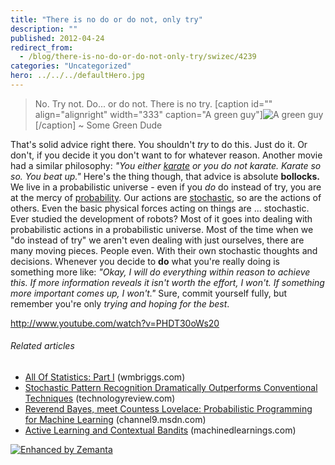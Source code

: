 ```yaml
---
title: "There is no do or do not, only try"
description: ""
published: 2012-04-24
redirect_from:
  - /blog/there-is-no-do-or-do-not-only-try/swizec/4239
categories: "Uncategorized"
hero: ../../../defaultHero.jpg
---
```


> No. Try not. Do... or do not. There is no try. \[caption id="" align="alignright" width="333" caption="A green guy"]![A green guy](http://images.wikia.com/starwars/images/e/e0/Yoda_SWSB.jpg "A green guy")\[/caption] ~ Some Green Dude

That's solid advice right there. You shouldn't _try_ to do this. Just do it. Or don't, if you decide it you don't want to for whatever reason. Another movie had a similar philosophy: _"You either [karate](http://en.wikipedia.org/wiki/Karate "Karate") or you do not karate. Karate so so. You beat up."_ Here's the thing though, that advice is absolute **bollocks.** We live in a probabilistic universe - even if you _do_ do instead of try, you are at the mercy of [probability](http://en.wikipedia.org/wiki/Probability "Probability"). Our actions are [stochastic](http://en.wikipedia.org/wiki/Stochastic "Stochastic"), so are the actions of others. Even the basic physical forces acting on things are ... stochastic. Ever studied the development of robots? Most of it goes into dealing with probabilistic actions in a probabilistic universe. Most of the time when we "do instead of try" we aren't even dealing with just ourselves, there are many moving pieces. People even. With their own stochastic thoughts and decisions. Whenever you decide to **do** what you're really doing is something more like: _"Okay, I will do everything within reason to achieve this. If more information reveals it isn't worth the effort, I won't. If something more important comes up, I won't."_ Sure, commit yourself fully, but remember you're only _trying and hoping for the best_.

http://www.youtube.com/watch?v=PHDT30oWs20

###### Related articles

- [All Of Statistics: Part I](http://wmbriggs.com/blog/?p=5117) (wmbriggs.com)
- [Stochastic Pattern Recognition Dramatically Outperforms Conventional Techniques](http://www.technologyreview.com/blog/arxiv/27598/) (technologyreview.com)
- [Reverend Bayes, meet Countess Lovelace: Probabilistic Programming for Machine Learning](http://channel9.msdn.com/Events/Lang-NEXT/Lang-NEXT-2012/Reverend-Bayes-meet-Countess-Lovelace-Probabilistic-Programming-for-Machine-Learning) (channel9.msdn.com)
- [Active Learning and Contextual Bandits](http://www.machinedlearnings.com/2012/02/active-learning-and-contextual-bandits.html) (machinedlearnings.com)

[![Enhanced by Zemanta](http://img.zemanta.com/zemified_e.png?x-id=fe347ba2-460e-43ca-9458-543f6f144f40)](http://www.zemanta.com/ "Enhanced by Zemanta")
